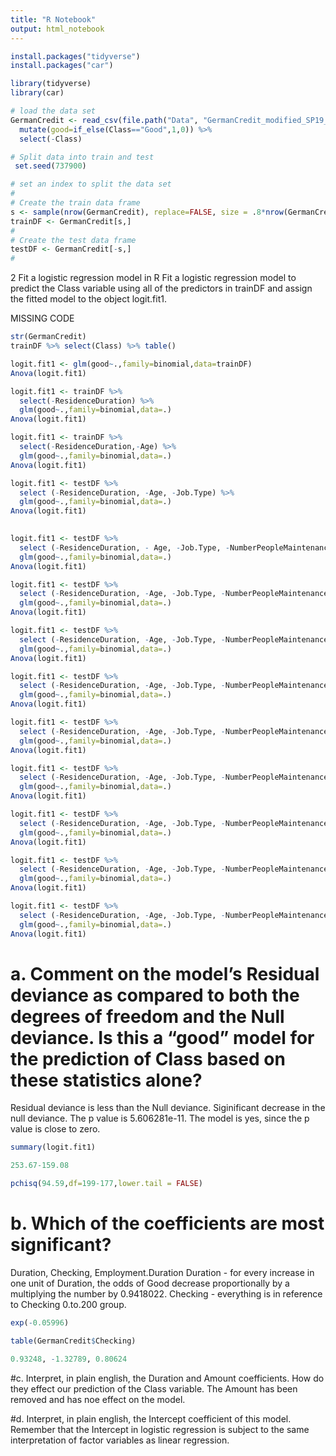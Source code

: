 ```yaml
---
title: "R Notebook"
output: html_notebook
---
```


```r
install.packages("tidyverse")
install.packages("car")
```
```r
library(tidyverse)
library(car)
```
```r
# load the data set
GermanCredit <- read_csv(file.path("Data", "GermanCredit_modified_SP19_001.csv")) %>% 
  mutate(good=if_else(Class=="Good",1,0)) %>% 
  select(-Class)
```

```r
# Split data into train and test
 set.seed(737900)

# set an index to split the data set  
# 
# Create the train data frame
s <- sample(nrow(GermanCredit), replace=FALSE, size = .8*nrow(GermanCredit)) 
trainDF <- GermanCredit[s,]
# 
# Create the test data frame  
testDF <- GermanCredit[-s,]
# 
```
2 Fit a logistic regression model in R
Fit a logistic regression model to predict the Class variable using all of the predictors in trainDF and assign the fitted model to the object logit.fit1.

MISSING CODE

```r
str(GermanCredit)
trainDF %>% select(Class) %>% table()
```

```r
logit.fit1 <- glm(good~.,family=binomial,data=trainDF)
Anova(logit.fit1)
```


```r
logit.fit1 <- trainDF %>% 
  select(-ResidenceDuration) %>% 
  glm(good~.,family=binomial,data=.)
Anova(logit.fit1)
```
```r
logit.fit1 <- trainDF %>% 
  select(-ResidenceDuration,-Age) %>% 
  glm(good~.,family=binomial,data=.)
Anova(logit.fit1)
```
```r
logit.fit1 <- testDF %>% 
  select (-ResidenceDuration, -Age, -Job.Type) %>% 
  glm(good~.,family=binomial,data=.)
Anova(logit.fit1)
  
```
```r
logit.fit1 <- testDF %>% 
  select (-ResidenceDuration, - Age, -Job.Type, -NumberPeopleMaintenance) %>% 
  glm(good~.,family=binomial,data=.)
Anova(logit.fit1)
```

```r
logit.fit1 <- testDF %>% 
  select (-ResidenceDuration, -Age, -Job.Type, -NumberPeopleMaintenance, -Telephone) %>% 
  glm(good~.,family=binomial,data=.)
Anova(logit.fit1)
```

```r
logit.fit1 <- testDF %>% 
  select (-ResidenceDuration, -Age, -Job.Type, -NumberPeopleMaintenance, -Telephone, -NumberExistingCredits) %>% 
  glm(good~.,family=binomial,data=.)
Anova(logit.fit1)
```
```r
logit.fit1 <- testDF %>% 
  select (-ResidenceDuration, -Age, -Job.Type, -NumberPeopleMaintenance, -Telephone, -NumberExistingCredits, -Other.Debtors) %>% 
  glm(good~.,family=binomial,data=.)
Anova(logit.fit1)
```
```r
logit.fit1 <- testDF %>% 
  select (-ResidenceDuration, -Age, -Job.Type, -NumberPeopleMaintenance, -Telephone, -NumberExistingCredits, -Other.Debtors, -Property) %>% 
  glm(good~.,family=binomial,data=.)
Anova(logit.fit1)
```
```r
logit.fit1 <- testDF %>% 
  select (-ResidenceDuration, -Age, -Job.Type, -NumberPeopleMaintenance, -Telephone, -NumberExistingCredits, -Other.Debtors, -Property, -Credit.History) %>% 
  glm(good~.,family=binomial,data=.)
Anova(logit.fit1)
```
```r
logit.fit1 <- testDF %>% 
  select (-ResidenceDuration, -Age, -Job.Type, -NumberPeopleMaintenance, -Telephone, -NumberExistingCredits, -Other.Debtors, -Property, -Credit.History, -Savings) %>% 
  glm(good~.,family=binomial,data=.)
Anova(logit.fit1)
```
```r
logit.fit1 <- testDF %>% 
  select (-ResidenceDuration, -Age, -Job.Type, -NumberPeopleMaintenance, -Telephone, -NumberExistingCredits, -Other.Debtors, -Property, -Credit.History, -Savings, -Amount) %>% 
  glm(good~.,family=binomial,data=.)
Anova(logit.fit1)
```
```r
logit.fit1 <- testDF %>% 
  select (-ResidenceDuration, -Age, -Job.Type, -NumberPeopleMaintenance, -Telephone, -NumberExistingCredits, -Other.Debtors, -Property, -Credit.History, -Savings, -Amount, -Personal.Status) %>% 
  glm(good~.,family=binomial,data=.)
Anova(logit.fit1)
```
# a. Comment on the model’s Residual deviance as compared to both the degrees of freedom and the Null deviance. Is this a “good” model for the prediction of Class based on these statistics alone?
Residual deviance is less than the Null deviance. Siginificant decrease in the null deviance. The p value is 5.606281e-11. The model is yes, since the p value is close to zero.

```r
summary(logit.fit1)
```
```r
253.67-159.08
```
```r
pchisq(94.59,df=199-177,lower.tail = FALSE)
```

# b. Which of the coefficients are most significant?
Duration, Checking, Employment.Duration
Duration - for every increase in one unit of Duration, the odds of Good decrease proportionally by a multiplying the number by 0.9418022. 
Checking - everything is in reference to Checking 0.to.200 group.
```r
exp(-0.05996)
```
```r
table(GermanCredit$Checking)
```
```r
0.93248, -1.32789, 0.80624
```


#c. Interpret, in plain english, the Duration and Amount coefficients. How do they effect our prediction of the Class variable.
The Amount has been removed and has noe effect on the model.

#d. Interpret, in plain english, the Intercept coefficient of this model. Remember that the Intercept in logistic regression is subject to the same interpretation of factor variables as linear regression.
